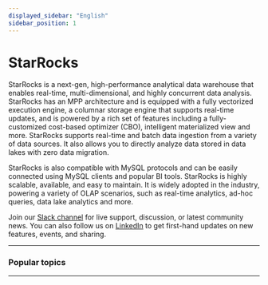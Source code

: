 ```yaml
---
displayed_sidebar: "English"
sidebar_position: 1
---
```


# StarRocks


StarRocks is a next-gen, high-performance analytical data warehouse that enables real-time, multi-dimensional, and highly concurrent data analysis. StarRocks has an MPP architecture and is equipped with a fully vectorized execution engine, a columnar storage engine that supports real-time updates, and is powered by a rich set of features including a fully-customized cost-based optimizer (CBO), intelligent materialized view and more. StarRocks supports real-time and batch data ingestion from a variety of data sources. It also allows you to directly analyze data stored in data lakes with zero data migration.

StarRocks is also compatible with MySQL protocols and can be easily connected using MySQL clients and popular BI tools. StarRocks is highly scalable, available, and easy to maintain. It is widely adopted in the industry, powering a variety of OLAP scenarios, such as real-time analytics, ad-hoc queries, data lake analytics and more.

Join our [Slack channel](https://join.slack.com/t/starrocks/shared_invite/zt-z5zxqr0k-U5lrTVlgypRIV8RbnCIAzg) for live support, discussion, or latest community news. You can also follow us on [LinkedIn](https://www.linkedin.com/company/starrocks) to get first-hand updates on new features, events, and sharing.

---

### Popular topics

<FeatureList language="English" />

---

